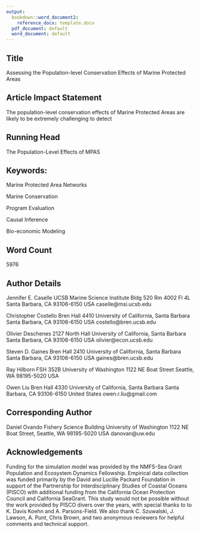 ```yaml
---
output:
  bookdown::word_document2:
    reference_docx: template.docx
  pdf_document: default
  word_document: default
---
```


## Title  {.unnumbered}
Assessing the Population-level Conservation Effects of Marine Protected Areas

## Article Impact Statement {.unnumbered}

The population-level conservation effects of Marine Protected Areas are likely to be extremely challenging to detect

## Running Head {.unnumbered}

The Population-Level Effects of MPAS

## Keywords: {.unnumbered}

Marine Protected Area Networks

Marine Conservation

Program Evaluation

Causal Inference

Bio-economic Modeling
  
## Word Count {.unnumbered}

5976

## Author Details {.unnumbered}

Jennifer E. Caselle
UCSB Marine Science Institute Bldg 520 Rm 4002 Fl 4L 
Santa Barbara, CA 93106-6150 USA
caselle@msi.ucsb.edu

Christopher Costello
Bren Hall 4410 
University of California, Santa Barbara
Santa Barbara, CA 93106-6150 USA
costello@bren.ucsb.edu

Olivier Deschenes
2127 North Hall
University of California, Santa Barbara
Santa Barbara, CA 93106-6150 USA
olivier@econ.ucsb.edu

Steven D. Gaines
Bren Hall 2410 
University of California, Santa Barbara
Santa Barbara, CA 93106-6150 USA
gaines@bren.ucsb.edu

Ray Hilborn
FSH 352B
University of Washington
1122 NE Boat Street
Seattle, WA 98195-5020 USA

Owen Liu
Bren Hall 4330 
University of California, Santa Barbara
Santa Barbara, CA 93106-6150 United States
owen.r.liu@gmail.com 

## Corresponding Author  {.unnumbered}

Daniel Ovando
Fishery Science Building
University of Washington
1122 NE Boat Street, Seattle, WA 98195-5020 USA
danovan@uw.edu

## Acknowledgements  {.unnumbered}

Funding for the simulation model was provided by the NMFS-Sea Grant Population and Ecosystem Dynamics Fellowship. Empirical data collection was funded primarily by the David and Lucille Packard Foundation in support of the Partnership for Interdisciplinary Studies of Coastal Oceans (PISCO) with additional funding from the California Ocean Protection Council and California SeaGrant. This study would not be possible without the work provided by PISCO divers over the years, with special thanks to to K. Davis Koehn and A. Parsons-Field. We also thank C. Szuwalski, J. Lawson, A. Punt, Chris Brown, and two anonymous reviewers for helpful comments and technical support.




